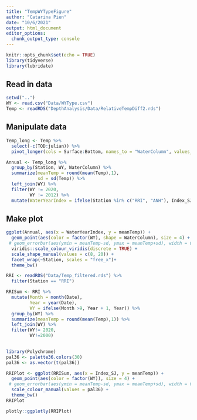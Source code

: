 ```yaml
---
title: "TempWYTypeFigure"
author: "Catarina Pien"
date: "10/6/2021"
output: html_document
editor_options: 
  chunk_output_type: console
---
```


```r
knitr::opts_chunk$set(echo = TRUE)
library(tidyverse)
library(lubridate)
```


## Read in data
```r
setwd("..")
WY <- read.csv("Data/WYType.csv")
Temp <- readRDS("DepthAnalysis/Data/RelativeTempDiff2.rds")
```

## Manipulate data
```r
Temp_long <- Temp %>%
  select(-c(TOD:julian)) %>%
  pivot_longer(cols = Surface:Bottom, names_to = "WaterColumn", values_to = "Temp")

Annual <- Temp_long %>%
  group_by(Station, WY, WaterColumn) %>%
  summarize(meanTemp = round(mean(Temp),1),
            sd = sd(Temp)) %>%
  left_join(WY) %>%
  filter(WY != 2020,
         WY != 2012) %>%
  mutate(WaterYearIndex = ifelse(Station %in% c("RRI", "ANH"), Index_SJ, Index_Sac))


```

## Make plot
```r
ggplot(Annual, aes(x = WaterYearIndex, y = meanTemp)) +
  geom_point(aes(color = factor(WY), shape = WaterColumn), size = 4) +
 # geom_errorbar(aes(ymin = meanTemp-sd, ymax = meanTemp+sd), width = 0.3) +
  viridis::scale_colour_viridis(discrete = TRUE) +
  scale_shape_manual(values = c(8, 20)) +
  facet_wrap(~Station, scales = "free_x")+
  theme_bw()
```


```r
RRI <- readRDS("Data/Temp_filtered.rds") %>%
  filter(Station == "RRI")

RRISum <- RRI %>%
  mutate(Month = month(Date),
         Year = year(Date),
         WY = ifelse(Month >9, Year + 1, Year)) %>%
  group_by(WY) %>%
  summarize(meanTemp = round(mean(Temp),1)) %>%
  left_join(WY) %>%
  filter(WY!= 2020,
         WY!=2000)
  
```

```r
library(Polychrome)
pal36 <- palette36.colors(30)
pal36 <- as.vector(t(pal36))

RRIPlot <- ggplot(RRISum, aes(x = Index_SJ, y = meanTemp)) +
  geom_point(aes(color = factor(WY)), size = 4) +
 # geom_errorbar(aes(ymin = meanTemp-sd, ymax = meanTemp+sd), width = 0.3) +
  scale_colour_manual(values = pal36) +
  theme_bw()
RRIPlot

plotly::ggplotly(RRIPlot)
```

